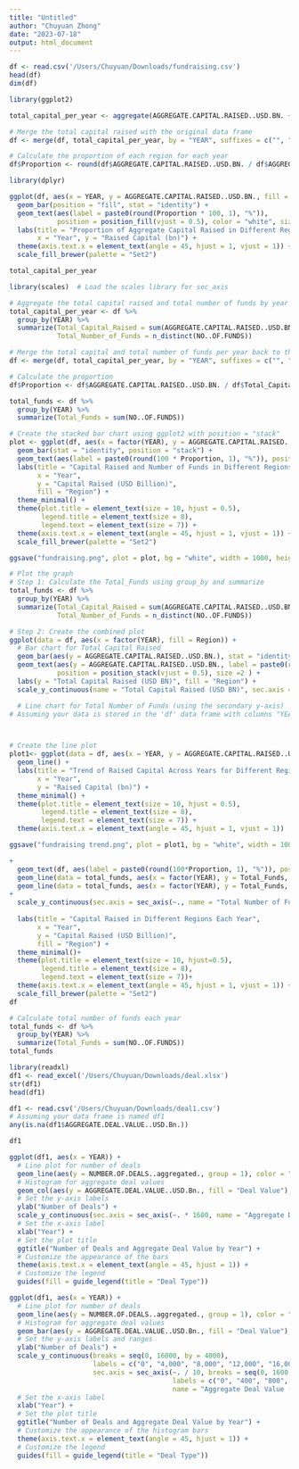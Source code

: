 ```yaml
---
title: "Untitled"
author: "Chuyuan Zhong"
date: "2023-07-18"
output: html_document
---
```

```r
df <- read.csv('/Users/Chuyuan/Downloads/fundraising.csv')
head(df)
dim(df)
```

```r
library(ggplot2)

total_capital_per_year <- aggregate(AGGREGATE.CAPITAL.RAISED..USD.BN. ~ YEAR, data = df, sum)

# Merge the total capital raised with the original data frame
df <- merge(df, total_capital_per_year, by = "YEAR", suffixes = c("", "_TOTAL"))

# Calculate the proportion of each region for each year
df$Proportion <- round(df$AGGREGATE.CAPITAL.RAISED..USD.BN. / df$AGGREGATE.CAPITAL.RAISED..USD.BN._TOTAL,2)
```

```r
library(dplyr)
```

```r
ggplot(df, aes(x = YEAR, y = AGGREGATE.CAPITAL.RAISED..USD.BN., fill = Region)) +
  geom_bar(position = "fill", stat = "identity") +
  geom_text(aes(label = paste0(round(Proportion * 100, 1), "%")), 
            position = position_fill(vjust = 0.5), color = "white", size = 1.2) +
  labs(title = "Proportion of Aggregate Capital Raised in Different Regions Each Year",
       x = "Year", y = "Raised Capital (bn)") +
  theme(axis.text.x = element_text(angle = 45, hjust = 1, vjust = 1)) +
  scale_fill_brewer(palette = "Set2")
```

```r
total_capital_per_year
```

```r
library(scales)  # Load the scales library for sec_axis

# Aggregate the total capital raised and total number of funds by year
total_capital_per_year <- df %>%
  group_by(YEAR) %>%
  summarize(Total_Capital_Raised = sum(AGGREGATE.CAPITAL.RAISED..USD.BN.),
            Total_Number_of_Funds = n_distinct(NO..OF.FUNDS))

# Merge the total capital and total number of funds per year back to the original data frame
df <- merge(df, total_capital_per_year, by = "YEAR", suffixes = c("", "_TOTAL"))

# Calculate the proportion
df$Proportion <- df$AGGREGATE.CAPITAL.RAISED..USD.BN. / df$Total_Capital_Raised

```

```r
total_funds <- df %>%
  group_by(YEAR) %>%
  summarize(Total_Funds = sum(NO..OF.FUNDS))
```

```r
# Create the stacked bar chart using ggplot2 with position = "stack"
plot <- ggplot(df, aes(x = factor(YEAR), y = AGGREGATE.CAPITAL.RAISED..USD.BN., fill = Region)) +
  geom_bar(stat = "identity", position = "stack") +
  geom_text(aes(label = paste0(round(100 * Proportion, 1), "%")), position = position_stack(vjust = 0.5), size = 2) +
  labs(title = "Capital Raised and Number of Funds in Different Regions Each Year",
       x = "Year",
       y = "Capital Raised (USD Billion)",
       fill = "Region") +
  theme_minimal() +
  theme(plot.title = element_text(size = 10, hjust = 0.5),
        legend.title = element_text(size = 8),
        legend.text = element_text(size = 7)) +
  theme(axis.text.x = element_text(angle = 45, hjust = 1, vjust = 1)) +
  scale_fill_brewer(palette = "Set2") 

ggsave("fundraising.png", plot = plot, bg = "white", width = 1000, height = 800, units = "px", scale = 2.5)
```

```r
# Plot the graph
# Step 1: Calculate the Total_Funds using group_by and summarize
total_funds <- df %>%
  group_by(YEAR) %>%
  summarize(Total_Capital_Raised = sum(AGGREGATE.CAPITAL.RAISED..USD.BN.),
            Total_Number_of_Funds = n_distinct(NO..OF.FUNDS))
```

```r
# Step 2: Create the combined plot
ggplot(data = df, aes(x = factor(YEAR), fill = Region)) +
  # Bar chart for Total Capital Raised
  geom_bar(aes(y = AGGREGATE.CAPITAL.RAISED..USD.BN.), stat = "identity", position = "stack") +
  geom_text(aes(y = AGGREGATE.CAPITAL.RAISED..USD.BN., label = paste0(round(100 * Proportion, 1), "%")), 
            position = position_stack(vjust = 0.5), size =2 ) +
  labs(y = "Total Capital Raised (USD BN)", fill = "Region") +
  scale_y_continuous(name = "Total Capital Raised (USD BN)", sec.axis = sec_axis(~., name = "Total Number of Funds")) 
```
```r
  # Line chart for Total Number of Funds (using the secondary y-axis)
# Assuming your data is stored in the 'df' data frame with columns "YEAR", "Region", and "Raised_Capital"



# Create the line plot
plot1<- ggplot(data = df, aes(x = YEAR, y = AGGREGATE.CAPITAL.RAISED..USD.BN., group = Region, color = Region)) +
  geom_line() +
  labs(title = "Trend of Raised Capital Across Years for Different Regions",
       x = "Year",
       y = "Raised Capital (bn)") +
  theme_minimal() +
  theme(plot.title = element_text(size = 10, hjust = 0.5),
        legend.title = element_text(size = 8),
        legend.text = element_text(size = 7)) +
  theme(axis.text.x = element_text(angle = 45, hjust = 1, vjust = 1))

ggsave("fundraising trend.png", plot = plot1, bg = "white", width = 1000, height = 800, units = "px", scale = 2)

```

```r
+
  geom_text(df, aes(label = paste0(round(100*Proportion, 1), "%")), position = position_stack(vjust = 0.5), size = 2) +
  geom_line(data = total_funds, aes(x = factor(YEAR), y = Total_Funds, group = 1), color = "blue") +
  geom_line(data = total_funds, aes(x = factor(YEAR), y = Total_Funds, group = 1), color = "blue") 
+
  scale_y_continuous(sec.axis = sec_axis(~., name = "Total Number of Funds")) +
  
  labs(title = "Capital Raised in Different Regions Each Year",
       x = "Year",
       y = "Capital Raised (USD Billion)",
       fill = "Region") +
  theme_minimal()+
  theme(plot.title = element_text(size = 10, hjust=0.5),
        legend.title = element_text(size = 8),
        legend.text = element_text(size = 7))+
  theme(axis.text.x = element_text(angle = 45, hjust = 1, vjust = 1)) +
  scale_fill_brewer(palette = "Set2")
df
```

```r
# Calculate total number of funds each year
total_funds <- df %>%
  group_by(YEAR) %>%
  summarize(Total_Funds = sum(NO..OF.FUNDS))
total_funds
```

```r
library(readxl)
df1 <- read_excel('/Users/Chuyuan/Downloads/deal.xlsx')
str(df1)
head(df1)
```


```r
df1 <- read.csv('/Users/Chuyuan/Downloads/deal1.csv')
# Assuming your data frame is named df1
any(is.na(df1$AGGREGATE.DEAL.VALUE..USD.Bn.))
```

```r
df1

```

```r
ggplot(df1, aes(x = YEAR)) +
  # Line plot for number of deals
  geom_line(aes(y = NUMBER.OF.DEALS..aggregated., group = 1), color = "blue", position = "identity") +
  # Histogram for aggregate deal values
  geom_col(aes(y = AGGREGATE.DEAL.VALUE..USD.Bn., fill = "Deal Value"), alpha = 0.5, position = "dodge") +
  # Set the y-axis labels
  ylab("Number of Deals") +
  scale_y_continuous(sec.axis = sec_axis(~. * 1600, name = "Aggregate Deal Value (USD Bn)", labels = scales::comma_format(scale = 1 / 1600))) +
  # Set the x-axis label
  xlab("Year") +
  # Set the plot title
  ggtitle("Number of Deals and Aggregate Deal Value by Year") +
  # Customize the appearance of the bars
  theme(axis.text.x = element_text(angle = 45, hjust = 1)) +
  # Customize the legend
  guides(fill = guide_legend(title = "Deal Type"))


```


```r
ggplot(df1, aes(x = YEAR)) +
  # Line plot for number of deals
  geom_line(aes(y = NUMBER.OF.DEALS..aggregated., group = 1), color = "blue") +
  # Histogram for aggregate deal values
  geom_bar(aes(y = AGGREGATE.DEAL.VALUE..USD.Bn., fill = "Deal Value"), stat = "identity", alpha = 0.5, position = "dodge") +
  # Set the y-axis labels and ranges
  ylab("Number of Deals") +
  scale_y_continuous(breaks = seq(0, 16000, by = 4000),
                     labels = c("0", "4,000", "8,000", "12,000", "16,000"),
                     sec.axis = sec_axis(~. / 10, breaks = seq(0, 1600, by = 400),
                                         labels = c("0", "400", "800", "1200", "1600"),
                                         name = "Aggregate Deal Value (USD Bn)")) +
  # Set the x-axis label
  xlab("Year") +
  # Set the plot title
  ggtitle("Number of Deals and Aggregate Deal Value by Year") +
  # Customize the appearance of the histogram bars
  theme(axis.text.x = element_text(angle = 45, hjust = 1)) +
  # Customize the legend
  guides(fill = guide_legend(title = "Deal Type"))

```

```r

```

```r

```

```r

```

```r

```

```r

```

```r

```

```r

```
```r

```